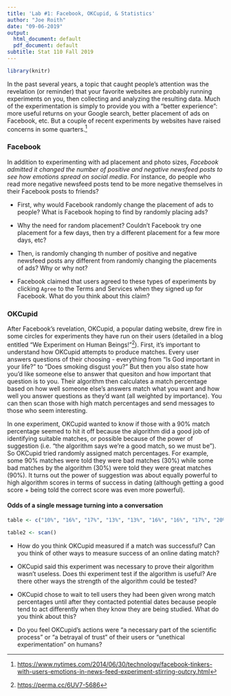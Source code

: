 ```yaml
---
title: 'Lab #1: Facebook, OKCupid, & Statistics'
author: "Joe Roith"
date: "09-06-2019"
output:
  html_document: default
  pdf_document: default
subtitle: Stat 110 Fall 2019
---
```


```r
library(knitr)
```


In the past several years, a topic that caught people's attention was the revelation (or reminder) that your favorite websites are probably running experiments on you, then collecting and analyzing the resulting data. Much of the experimentation is simply to provide you with a "better experience": more useful returns on your Google search, better placement of ads on Facebook, etc. But a couple of recent experiments by websites have raised concerns in some quarters.[^1]

[^1]: [https://www.nytimes.com/2014/06/30/technology/facebook-tinkers-with-users-emotions-in-news-feed-experiment-stirring-outcry.html](https://www.nytimes.com/2014/06/30/technology/facebook-tinkers-with-users-emotions-in-news-feed-experiment-stirring-outcry.html)

### Facebook

In addition to experimenting with ad placement and photo sizes, *Facebook admitted it changed the number of positive and negative newsfeed posts to see how emotions spread on social media*. For instance, do people who read more negative newsfeed posts tend to be more negative themselves in their Facebook posts to friends?

* First, why would Facebook randomly change the placement of ads to people? What is Facebook hoping to find by randomly placing ads?

* Why the need for random placement? Couldn't Facebook try one placement for a few days, then try a different placement for a few more days, etc?

* Then, is randomly changing th number of positive and negative newsfeed posts any different from randomly changing the placements of ads? Why or why not?

* Facebook claimed that users agreed to these types of experiments by clicking `Agree` to the Terms and Services when they signed up for Facebook. What do you think about this claim?

### OKCupid

After Facebook's revelation, OKCupid, a popular dating website, drew fire in some circles for experiments they have run on their users (detailed in a blog entitled "We Experiment on Human Beings!"[^2]). First, it's important to understand how OKCupid attempts to produce matches. Every user answers questions of their choosing - everything from "Is God important in your life?" to "Does smoking disgust you?" But then you also state how you'd like someone else to answer that quesiton and how important that question is to you. Their algorithm then calculates a match percentage based on how well someone else's answers match what you want and how well you answer questions as they'd want (all weighted by importance). You can then scan those with high match percentages and send messages to those who seem interesting.

[^2]: [https://perma.cc/6UV7-5686](https://perma.cc/6UV7-5686)

In one experiment, OKCupid wanted to know if those with a 90% match percentage seemed to hit it off because the algorithm did a good job of identifying suitable matches, or possible because of the power of suggestion (i.e. "the algorithm says we're a good match, so we must be"). So OKCupid tried randomly assigned match percentages. For example, some 90% matches were told they were bad matches (30%) while some bad matches by the algorithm (30%) were told they were great matches (90%). It turns out the power of suggestion was about equally powerful to high algorithm scores in terms of success in dating (although getting a good score + being told the correct score was even more powerful).

#### Odds of a single message turning into a conversation

```r
table <- c("10%", "16%", "17%", "13%", "13%", "16%", "16%", "17%", "20%")

table2 <- scan()

```


* How do you think OKCupid measured if a match was successful? Can you think of other ways to measure success of an online dating match?

* OKCupid said this experiment was necessary to prove their algorithm wasn't useless. Does thi experiment test if the algorithm is useful? Are there other ways the strength of the algorithm could be tested?

* OKCupid chose to wait to tell users they had been given wrong match percentages until after they contacted potential dates because people tend to act differently when they know they are being studied. What do you think about this?

* Do you feel OKCupid's actions were "a necessary part of the scientific process" or "a betrayal of trust" of their users or "unethical experimentation" on humans?





